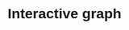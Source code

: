 # Interactive graph

<style>
  * {
    font-family: sans-serif;
  }
  .tooltip {
    position: absolute;
    background-color: #fff;
    border: 1px solid #ccc;
    padding: 5px;
    pointer-events: none;
    font-size: 12px;
  }
</style>

<div id="plot"></div>
<p></p>


<script src="https://cdn.jsdelivr.net/npm/d3@7"></script>
<script src="./scripts/myscript.js"></script>

